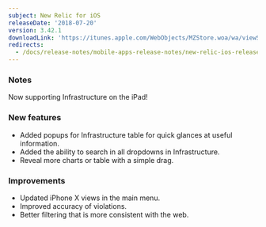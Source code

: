 ```yaml
---
subject: New Relic for iOS
releaseDate: '2018-07-20'
version: 3.42.1
downloadLink: 'https://itunes.apple.com/WebObjects/MZStore.woa/wa/viewSoftware?id=594038638&mt=8'
redirects:
  - /docs/release-notes/mobile-apps-release-notes/new-relic-ios-release-notes/new-relic-ios-4420
---
```


### Notes

Now supporting Infrastructure on the iPad!

### New features

* Added popups for Infrastructure table for quick glances at useful information.
* Added the ability to search in all dropdowns in Infrastructure.
* Reveal more charts or table with a simple drag.

### Improvements

* Updated iPhone X views in the main menu.
* Improved accuracy of violations.
* Better filtering that is more consistent with the web.
